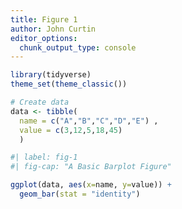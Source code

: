 ```yaml
---
title: Figure 1
author: John Curtin
editor_options: 
  chunk_output_type: console
---
```


```r
library(tidyverse)
theme_set(theme_classic())
```

```r

# Create data
data <- tibble(
  name = c("A","B","C","D","E") ,  
  value = c(3,12,5,18,45)
  )
```

```r
#| label: fig-1
#| fig-cap: "A Basic Barplot Figure"

ggplot(data, aes(x=name, y=value)) + 
  geom_bar(stat = "identity")
```
